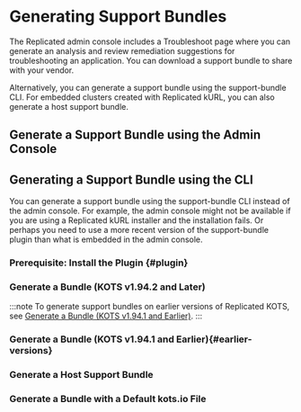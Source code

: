 

# Generating Support Bundles

The Replicated admin console includes a Troubleshoot page where you can generate an analysis and review remediation suggestions for troubleshooting an application. You can download a support bundle to share with your vendor.

Alternatively, you can generate a support bundle using the support-bundle CLI. For embedded clusters created with Replicated kURL, you can also generate a host support bundle.

## Generate a Support Bundle using the Admin Console

<GenerateBundleAdminConsole/>

## Generating a Support Bundle using the CLI

You can generate a support bundle using the support-bundle CLI instead of the admin console. For example, the admin console might not be available if you are using a Replicated kURL installer and the installation fails. Or perhaps you need to use a more recent version of the support-bundle plugin than what is embedded in the admin console.

### Prerequisite: Install the Plugin {#plugin}

<InstallPlugin/>

### Generate a Bundle (KOTS v1.94.2 and Later)

:::note
To generate support bundles on earlier versions of Replicated KOTS, see [Generate a Bundle (KOTS v1.94.1 and Earlier)](#earlier-versions).
:::

<GenerateBundle/>

### Generate a Bundle (KOTS v1.94.1 and Earlier){#earlier-versions}

<GenerateBundleCliAdminConsole/>

### Generate a Host Support Bundle

<GenerateBundleHost/>

### Generate a Bundle with a Default kots.io File

<GenerateBundleDefaultKots/>